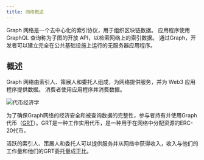 ```yaml
---
title: 网络概述
---
```


Graph 网络是一个去中心化的索引协议，用于组织区块链数据。 应用程序使用 GraphQL 查询称为子图的开放 API，以检索网络上的索引数据。 通过Graph，开发者可以建立完全在公共基础设施上运行的无服务器应用程序。

## 概述

Graph 网络由索引人、策展人和委托人组成，为网络提供服务，并为 Web3 应用程序提供数据。 消费者使用应用程序并消费数据。

![代币经济学](/img/Network-roles@2x.png)

为了确保Graph网络的经济安全和被查询数据的完整性，参与者持有并使用Graph代币（[GRT](/tokenomics)）。GRT是一种工作实用代币，是一种用于在网络中分配资源的ERC-20代币。

活跃的索引人、策展人和委托人可以提供服务并从网络中获得收入，收入与他们的工作量和他们的GRT委托量成正比。
